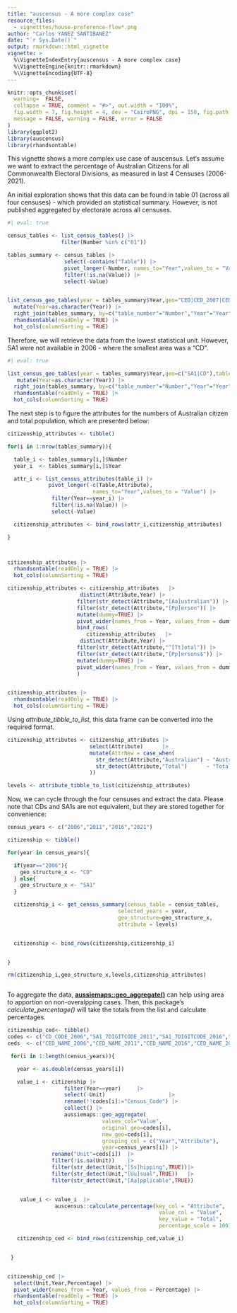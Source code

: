 ```yaml
---
title: "auscensus - A more complex case"
resource_files:
  - vignetttes/house-preference-flow*.png
author: "Carlos YANEZ SANTIBANEZ"
date: "`r Sys.Date()`"
output: rmarkdown::html_vignette
vignette: >
  %\VignetteIndexEntry{auscensus - A more complex case}
  %\VignetteEngine{knitr::rmarkdown}
  %\VignetteEncoding{UTF-8}
---
```


```r

knitr::opts_chunk$set(
  warning=  FALSE,
  collapse = TRUE, comment = "#>", out.width = "100%",
  fig.width = 7, fig.height = 4, dev = "CairoPNG", dpi = 150, fig.path = "vignettes/complex-case-",
  message = FALSE, warning = FALSE, error = FALSE
)
library(ggplot2)
library(auscensus)
library(rhandsontable)

```


This vignette shows a more complex use case of auscensus. Let's assume we want to extract the percentage of Australian Citizens for all Commonwealth Electoral Divisions, as measured in last 4 Censuses (2006-2021).

An initial exploration shows that this data can be found in table 01 (across all four censuses) - which provided an statistical summary. However, is not published aggregated by electorate across all censuses.


```r

#| eval: true

census_tables <- list_census_tables() |>
                 filter(Number %in% c("01")) 

tables_summary <- census_tables |>
                  select(-contains("Table")) |>
                  pivot_longer(-Number, names_to="Year",values_to = "Value") |>
                  filter(!is.na(Value)) |>
                  select(-Value)


list_census_geo_tables(year = tables_summary$Year,geo="CED|CED_2007|CED_2004",table_number = tables_summary$Number) |>
  mutate(Year=as.character(Year)) |>
  right_join(tables_summary, by=c("table_number"="Number","Year"="Year")) |>
  rhandsontable(readOnly = TRUE) |>
  hot_cols(columnSorting = TRUE)

```


Therefore, we will retrieve the data from the lowest statistical unit. However, SA1 were not available in 2006 - where the smallest area was a "CD".

```r

#| eval: true

list_census_geo_tables(year = tables_summary$Year,geo=c("SA1|CD"),table_number = tables_summary$Number) |>
   mutate(Year=as.character(Year)) |>
  right_join(tables_summary, by=c("table_number"="Number","Year"="Year")) |>
  rhandsontable(readOnly = TRUE) |>
  hot_cols(columnSorting = TRUE)


```

The next step is to figure the attributes for the numbers of Australian citizen and total population, which are presented below:


```r

citizenship_attributes <- tibble()

for(i in 1:nrow(tables_summary)){

  table_i <- tables_summary[i,]$Number
  year_i  <- tables_summary[i,]$Year

  attr_i <- list_census_attributes(table_i) |> 
             pivot_longer(-c(Table,Attribute),
                           names_to="Year",values_to = "Value") |>
              filter(Year==year_i) |>
              filter(!is.na(Value)) |>
              select(-Value)

  citizenship_attributes <- bind_rows(attr_i,citizenship_attributes)

}



citizenship_attributes |> 
  rhandsontable(readOnly = TRUE) |>
  hot_cols(columnSorting = TRUE)

```

```r

citizenship_attributes <- citizenship_attributes   |> 
                       distinct(Attribute,Year) |>
                      filter(str_detect(Attribute,"[Aa]ustralian")) |>
                      filter(str_detect(Attribute,"[Pp]erson")) |>
                      mutate(dummy=TRUE) |>
                      pivot_wider(names_from = Year, values_from = dummy)  |>
                      bind_rows(
                         citizenship_attributes   |> 
                       distinct(Attribute,Year) |>
                      filter(str_detect(Attribute,"^[Tt]otal")) |>
                      filter(str_detect(Attribute,"[Pp]ersons$")) |>
                      mutate(dummy=TRUE) |>
                      pivot_wider(names_from = Year, values_from = dummy)
                      )


citizenship_attributes |> 
  rhandsontable(readOnly = TRUE) |>
  hot_cols(columnSorting = TRUE)
```

Using *attribute_tibble_to_list*, this data frame can be converted into the required format.

```r

citizenship_attributes <- citizenship_attributes |>
                          select(Attribute)      |>
                          mutate(AttrNew = case_when(
                            str_detect(Attribute,"Australian") ~ "Australian Citizens",
                            str_detect(Attribute,"Total")      ~ "Total"
                          ))

levels <- attribute_tibble_to_list(citizenship_attributes)
```


Now,  we can cycle through the four censuses and extract the data. Please note that CDs and SA1s are not equivalent, but they are stored together for convenience:


```r
census_years <- c("2006","2011","2016","2021")

citizenship <- tibble()

for(year in census_years){

  if(year=="2006"){
    geo_structure_x <- "CD"
  } else{
    geo_structure_x <- "SA1"
  }

  citizenship_i <- get_census_summary(census_table = census_tables,
                                   selected_years = year,
                                   geo_structure=geo_structure_x,
                                   attribute = levels) 


  citizenship <- bind_rows(citizenship,citizenship_i)


}

rm(citizenship_i,geo_structure_x,levels,citizenship_attributes)



```


To aggregate the data,  **[aussiemaps::geo_aggregate()](https://gh.carlosyanez.id.au/aussiemaps/)** can help using area to apportion on non-overalpping cases. Then, this package's *calculate_percentage()* will take the totals from the list and calculate percentages.


```r

citizenship_ced<- tibble()
codes <- c("CD_CODE_2006","SA1_7DIGITCODE_2011","SA1_7DIGITCODE_2016","SA1_CODE_2021")
ceds  <- c("CED_NAME_2006","CED_NAME_2011","CED_NAME_2016","CED_NAME_2021")

 for(i in 1:length(census_years)){

   year <- as.double(census_years[i])

   value_i <- citizenship |> 
                  filter(Year==year)     |>
                  select(-Unit)                    |>
                  rename(!!codes[i]:="Census_Code") |>
                  collect() |>
                  aussiemaps::geo_aggregate(
                              values_col="Value",
                              original_geo=codes[i],
                              new_geo=ceds[i],
                              grouping_col = c("Year","Attribute"),
                              year=census_years[i]) |>
              rename("Unit"=ceds[i])  |>
              filter(!is.na(Unit))    |>
              filter(str_detect(Unit,"[Ss]hipping",TRUE))|>
              filter(str_detect(Unit,"[Uu]sual",TRUE))   |>
              filter(str_detect(Unit,"[Aa]pplicable",TRUE)) 


    value_i <- value_i  |> 
               auscensus::calculate_percentage(key_col = "Attribute",
                                                value_col = "Value",
                                                key_value = "Total",
                                                percentage_scale = 100)

   citizenship_ced <- bind_rows(citizenship_ced,value_i)


 }


citizenship_ced |>
  select(Unit,Year,Percentage) |>
  pivot_wider(names_from = Year, values_from = Percentage) |>
  rhandsontable(readOnly = TRUE) |>
  hot_cols(columnSorting = TRUE)

```

